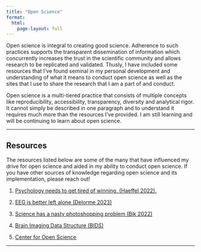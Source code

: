 ```yaml
---
title: "Open Science"
format:
  html:
    page-layout: full
---
```


Open science is integral to creating good science. Adherence to such practices supports the transparent dissemination of information which concurrently increases the trust in the scientific community and allows research to be replicated and validated. Thusly, I have included some resources that I've found seminal in my personal development and understanding of what it means to conduct open science as well as the sites that I use to share the research that I am a part of and conduct.

Open science is a multi-tiered practice that consists of multiple concepts like reproducibility, accessibility, transparency, diversity and analytical rigor. It cannot simply be described in one paragraph and to understand it requires much more than the resources I've provided. I am still learning and will be continuing to learn about open science.

---

## Resources

The resources listed below are some of the many that have influenced my drive for open science and aided in my ability to conduct open science. If you have other sources of knowledge regarding open science and its implementation, please reach out!

1. [Psychology needs to get tired of winning. (Haeffel 2022).](https://royalsocietypublishing.org/doi/10.1098/rsos.220099)

2. [EEG is better left alone (Delorme 2023)](https://www.nature.com/articles/s41598-023-27528-0)

3. [Science has a nasty photoshopping problem (Bik 2022)](https://www.nytimes.com/interactive/2022/10/29/opinion/science-fraud-image-manipulation-photoshop.html?smid=url-share)

4. [Brain Imaging Data Structure (BIDS)](https://bids.neuroimaging.io/)

5. [Center for Open Science](https://www.cos.io/)

---